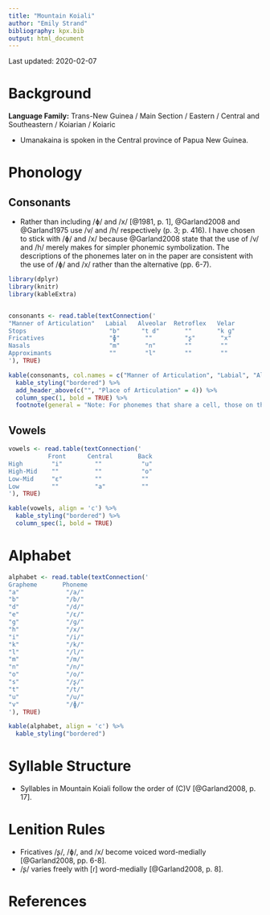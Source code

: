 ```yaml
---
title: "Mountain Koiali"
author: "Emily Strand"
bibliography: kpx.bib
output: html_document
---
```


Last updated: 2020-02-07

# Background

**Language Family:** Trans-New Guinea / Main Section / Eastern / Central and Southeastern / Koiarian / Koiaric

* Umanakaina is spoken in the Central province of Papua New Guinea.

# Phonology

## Consonants

* Rather than including /ɸ/ and /x/ [@1981, p. 1], @Garland2008 and @Garland1975 use /v/ and /h/ respectively (p. 3; p. 416). I have chosen to stick with /ɸ/ and /x/ because @Garland2008 state that the use of /v/ and /h/ merely makes for simpler phonemic symbolization. The descriptions of the phonemes later on in the paper are consistent with the use of /ɸ/ and /x/ rather than the alternative (pp. 6-7).

```r

library(dplyr)
library(knitr)
library(kableExtra)


consonants <- read.table(textConnection('
"Manner of Articulation"   Labial   Alveolar  Retroflex   Velar         
Stops                       "b"      "t d"       ""       "k ɡ"   
Fricatives                  "ɸ"       ""         "ʂ"       "x"    
Nasals                      "m"       "n"        ""        ""  
Approximants                ""        "l"        ""        ""
'), TRUE)

kable(consonants, col.names = c("Manner of Articulation", "Labial", "Alveolar", "Retroflex", "Velar"), align = 'c') %>%
  kable_styling("bordered") %>%
  add_header_above(c("", "Place of Articulation" = 4)) %>%
  column_spec(1, bold = TRUE) %>%
  footnote(general = "Note: For phonemes that share a cell, those on the left are voiceless and those on the right are voiced.", general_title = "")
```

## Vowels

```r

vowels <- read.table(textConnection('
           Front      Central       Back
High        "i"         ""           "u"
High-Mid    ""          ""           "o"
Low-Mid     "ɛ"         ""           ""
Low         ""          "a"          ""
'), TRUE)

kable(vowels, align = 'c') %>%
  kable_styling("bordered") %>%
  column_spec(1, bold = TRUE)
```

# Alphabet

```r

alphabet <- read.table(textConnection('
Grapheme       Phoneme
"a"             "/a/"
"b"             "/b/"
"d"             "/d/"
"e"             "/ɛ/"
"g"             "/ɡ/"
"h"             "/x/"
"i"             "/i/"
"k"             "/k/"
"l"             "/l/"
"m"             "/m/"
"n"             "/n/"
"o"             "/o/"
"s"             "/ʂ/"
"t"             "/t/"
"u"             "/u/"
"v"             "/ɸ/"
'), TRUE)

kable(alphabet, align = 'c') %>%
  kable_styling("bordered")
```

# Syllable Structure

* Syllables in Mountain Koiali follow the order of (C)V [@Garland2008, p. 17].

# Lenition Rules

* Fricatives /ʂ/, /ɸ/, and /x/ become voiced word-medially [@Garland2008, pp. 6-8].
* /ʂ/ varies freely with [ɾ] word-medially [@Garland2008, p. 8].

# References
